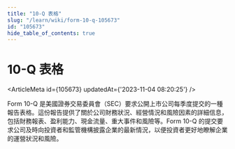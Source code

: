 ```yaml
---
title: "10-Q 表格"
slug: "/learn/wiki/form-10-q-105673"
id: "105673"
hide_table_of_contents: true
---
```



# 10-Q 表格

<ArticleMeta id={105673} updatedAt={'2023-11-04 08:20:25'} />
<div className='border-solid border-b border-t-0 my-4 border-[var(--ifm-color-gray-300)]' />

Form 10-Q 是美國證券交易委員會（SEC）要求公開上市公司每季度提交的一種報告表格。這份報告提供了關於公司財務狀況、經營情況和風險因素的詳細信息，包括財務報表、盈利能力、現金流量、重大事件和風險等。Form 10-Q 的提交要求公司及時向投資者和監管機構披露企業的最新情況，以便投資者更好地瞭解企業的運營狀況和風險。

